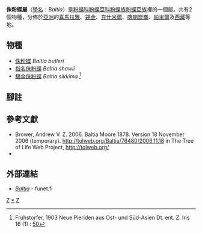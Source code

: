 {{NoteTA|G1=Butterfly}}
{{Automatic Taxobox
| taxon = Baltia
| authority = Moore, 1878
| image = BaltiaButleri.png
| image_caption = [[侏粉蝶|侏粉蝶]]<br />''Baltia butleri''
| type_species = [[指名侏粉蝶|指名侏粉蝶]] <br />''Mesapia shawii''
| type_species_authority = Bates, 1873
| subdivision_ranks = 物種
| subdivision = 共2種，詳閱正文。
}}

'''侏粉蝶屬'''（[[學名|學名]]：''Baltia''）是[[粉蝶科|粉蝶科]][[粉蝶亞科|粉蝶亞科]][[粉蝶族|粉蝶族]][[粉蝶亞族|粉蝶亞族]]裡的一個屬。共有2個物種，分佈於[[亞洲|亞洲]]的[[喜馬拉雅|喜馬拉雅]]、[[錫金|錫金]]、[[克什米爾|克什米爾]]、[[喀喇崑崙|喀喇崑崙]]、[[帕米爾|帕米爾]]及[[西藏|西藏]]等地。

== 物種 ==
* [[侏粉蝶|侏粉蝶]] ''Baltia butleri''
* [[指名侏粉蝶|指名侏粉蝶]] ''Baltia shawii''
* [[錫金侏粉蝶|錫金侏粉蝶]] ''Baltia sikkima'' <ref>Fruhstorfer, 1903 Neue Pieriden aus Ost- und Süd-Asien Dt. ent. Z. Iris 16 (1) : [http://archive.org/stream/deutscheentomolo161903ento#page/50/mode/1up 50]</ref>

== 腳註 ==
{{reflist}}

== 參考文獻 ==
{{Commons category|Baltia}}
{{Wikispecies|Baltia}}
* Brower, Andrew V. Z. 2006. Baltia Moore 1878. Version 18 November 2006 (temporary). http://tolweb.org/Baltia/76480/2006.11.18 {{Wayback|url=http://tolweb.org/Baltia/76480/2006.11.18 |date=20191201004118 }} in The Tree of Life Web Project, http://tolweb.org/ {{Wayback|url=http://tolweb.org/ |date=20110515100516 }} {{en}}
* {{Cite book | author = 寿建新 周尧 李宇飞 | title = 世界蝴蝶分類名錄 | location = 中國 | publisher = 陝西科學技術出版社 | date = 2006-04-01 | ISBN = 9787536936768 | language= zh-hans }}

== 外部連結 ==
* [http://ftp.funet.fi/pub/sci/bio/life/insecta/lepidoptera/ditrysia/papilionoidea/pieridae/pierinae/baltia/ ''Baltia''] {{Wayback|url=http://ftp.funet.fi/pub/sci/bio/life/insecta/lepidoptera/ditrysia/papilionoidea/pieridae/pierinae/baltia/ |date=20190120084645 }} - funet.fi

{{粉蝶亞科|state=expanded}}
{{taxonbar}}
[[Category:_1873年描述的分类群|Z]]
[[Category:侏粉蝶屬|*]]
[[Category:粉蝶亞族|Z]]